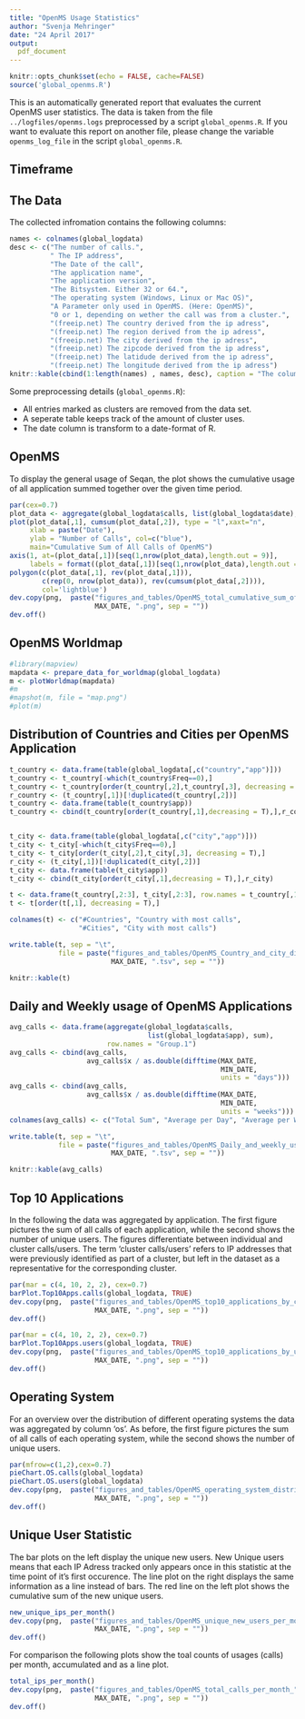 ```yaml
---
title: "OpenMS Usage Statistics"
author: "Svenja Mehringer"
date: "24 April 2017"
output:
  pdf_document
---
```


```r
knitr::opts_chunk$set(echo = FALSE, cache=FALSE)
source('global_openms.R')

```

This is an automatically generated report that evaluates the current OpenMS user statistics. The data is taken from the file `../logfiles/openms.logs` preprocessed by a script `global_openms.R`. If you want to evaluate this report on another file, please change the variable `openms_log_file` in the script `global_openms.R`.

## Timeframe

\begin{center}
\large \it \bf
 `r MIN_DATE` to `r MAX_DATE`
\end{center}

## The Data
The collected infromation contains the following columns:

```r
names <- colnames(global_logdata)
desc <- c("The number of calls.",
          " The IP address",
          "The Date of the call",
          "The application name",
          "The application version",
          "The Bitsystem. Either 32 or 64.",
          "The operating system (Windows, Linux or Mac OS)",
          "A Parameter only used in OpenMS. (Here: OpenMS)",
          "0 or 1, depending on wether the call was from a cluster.",
          "(freeip.net) The country derived from the ip adress",
          "(freeip.net) The region derived from the ip adress",
          "(freeip.net) The city derived from the ip adress",
          "(freeip.net) The zipcode derived from the ip adress",
          "(freeip.net) The latidude derived from the ip adress",
          "(freeip.net) The longitude derived from the ip adress")
knitr::kable(cbind(1:length(names) , names, desc), caption = "The column names of the collected user information.")
```

Some preprocessing details (`global_openms.R`):

* All entries marked as clusters are removed from the data set.
* A seperate table keeps track of the amount of cluster uses.
* The date column is transform to a date-format of R.

\clearpage

## OpenMS

To display the general usage of Seqan, the plot shows the cumulative usage of all application summed together over the given time period.

\vspace{20pt}

```r
par(cex=0.7)
plot_data <- aggregate(global_logdata$calls, list(global_logdata$date), sum)
plot(plot_data[,1], cumsum(plot_data[,2]), type = "l",xaxt="n",
     xlab = paste("Date"), 
     ylab = "Number of Calls", col=c("blue"), 
     main="Cumulative Sum of All Calls of OpenMS")
axis(1, at=(plot_data[,1])[seq(1,nrow(plot_data),length.out = 9)],
     labels = format((plot_data[,1])[seq(1,nrow(plot_data),length.out = 9)], "%b %Y") )
polygon(c(plot_data[,1], rev(plot_data[,1])),
        c(rep(0, nrow(plot_data)), rev(cumsum(plot_data[,2]))),
        col='lightblue')
dev.copy(png,  paste("figures_and_tables/OpenMS_total_cumulative_sum_of_OpenMS_usages_",
                     MAX_DATE, ".png", sep = ""))
dev.off()
```

## OpenMS Worldmap 

```r
#library(mapview)
mapdata <- prepare_data_for_worldmap(global_logdata)
m <- plotWorldmap(mapdata)
#m
#mapshot(m, file = "map.png")
#plot(m)
```

\clearpage

## Distribution of Countries and Cities per OpenMS Application

```r
t_country <- data.frame(table(global_logdata[,c("country","app")]))
t_country <- t_country[-which(t_country$Freq==0),]
t_country <- t_country[order(t_country[,2],t_country[,3], decreasing = T),]
r_country <- (t_country[,1])[!duplicated(t_country[,2])]
t_country <- data.frame(table(t_country$app))
t_country <- cbind(t_country[order(t_country[,1],decreasing = T),],r_country)


t_city <- data.frame(table(global_logdata[,c("city","app")]))
t_city <- t_city[-which(t_city$Freq==0),]
t_city <- t_city[order(t_city[,2],t_city[,3], decreasing = T),]
r_city <- (t_city[,1])[!duplicated(t_city[,2])]
t_city <- data.frame(table(t_city$app))
t_city <- cbind(t_city[order(t_city[,1],decreasing = T),],r_city)

t <- data.frame(t_country[,2:3], t_city[,2:3], row.names = t_country[,1])
t <- t[order(t[,1], decreasing = T),]

colnames(t) <- c("#Countries", "Country with most calls",
                 "#Cities", "City with most calls")

write.table(t, sep = "\t",
            file = paste("figures_and_tables/OpenMS_Country_and_city_distribution_per_app_",
                         MAX_DATE, ".tsv", sep = ""))

knitr::kable(t)
```

\clearpage

## Daily and Weekly usage of OpenMS Applications

```r
avg_calls <- data.frame(aggregate(global_logdata$calls, 
                                  list(global_logdata$app), sum), 
                        row.names = "Group.1") 
avg_calls <- cbind(avg_calls,
                   avg_calls$x / as.double(difftime(MAX_DATE, 
                                                    MIN_DATE, 
                                                    units = "days")))
avg_calls <- cbind(avg_calls,
                   avg_calls$x / as.double(difftime(MAX_DATE, 
                                                    MIN_DATE, 
                                                    units = "weeks")))
colnames(avg_calls) <- c("Total Sum", "Average per Day", "Average per Week")

write.table(t, sep = "\t",
            file = paste("figures_and_tables/OpenMS_Daily_and_weekly_usage_per_app_",
                         MAX_DATE, ".tsv", sep = ""))

knitr::kable(avg_calls)
```

\clearpage

## Top 10 Applications

In the following the data was aggregated by application. The first figure pictures the sum of all calls of each application, while the second shows the number of unique users. The figures differentiate between individual and cluster calls/users. The term 'cluster calls/users' refers to IP addresses that were previously identified as part of a cluster, but left in the dataset as a representative for the corresponding cluster.  

\vspace{20pt}

```r
par(mar = c(4, 10, 2, 2), cex=0.7)
barPlot.Top10Apps.calls(global_logdata, TRUE)
dev.copy(png,  paste("figures_and_tables/OpenMS_top10_applications_by_calls_",
                     MAX_DATE, ".png", sep = ""))
dev.off()
```

\vspace{20pt}

```r
par(mar = c(4, 10, 2, 2), cex=0.7)
barPlot.Top10Apps.users(global_logdata, TRUE)
dev.copy(png,  paste("figures_and_tables/OpenMS_top10_applications_by_users_",
                     MAX_DATE, ".png", sep = ""))
dev.off()
```

\clearpage

## Operating System

For an overview over the distribution of different operating systems the data was aggregated by column 'os'. As before, the first figure pictures the sum of all calls of each operating system, while the second shows the number of unique users.

\vspace{20pt}

```r
par(mfrow=c(1,2),cex=0.7)
pieChart.OS.calls(global_logdata)
pieChart.OS.users(global_logdata)
dev.copy(png,  paste("figures_and_tables/OpenMS_operating_system_distribution_",
                     MAX_DATE, ".png", sep = ""))
dev.off()
```

\pagebreak

## Unique User Statistic

The bar plots on the left display the unique new users. New Unique users means that each IP Adress tracked only appears once in this statistic at the time point of it's first occurence. The line plot on the right displays the same information as a line instead of bars. The red line on the left plot shows the cumulative sum of the new unique users.

```r
new_unique_ips_per_month()
dev.copy(png,  paste("figures_and_tables/OpenMS_unique_new_users_per_month_",
                     MAX_DATE, ".png", sep = ""))
dev.off()
```

For comparison  the following plots show the toal counts of usages (calls) per month, accumulated and as a line plot.

```r
total_ips_per_month()
dev.copy(png,  paste("figures_and_tables/OpenMS_total_calls_per_month_",
                     MAX_DATE, ".png", sep = ""))
dev.off()
```

